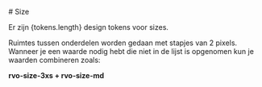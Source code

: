 

<Meta title="Huisstijl/Size" />

<Description># Size</Description>

Er zijn {tokens.length} design tokens voor sizes.

Ruimtes tussen onderdelen worden gedaan met stapjes van 2 pixels. <br />
Wanneer je een waarde nodig hebt die niet in de lijst is opgenomen kun je waarden combineren zoals:

<strong>rvo-size-3xs + rvo-size-md</strong>

<SizeDesignTokens tokens={tokens} />
